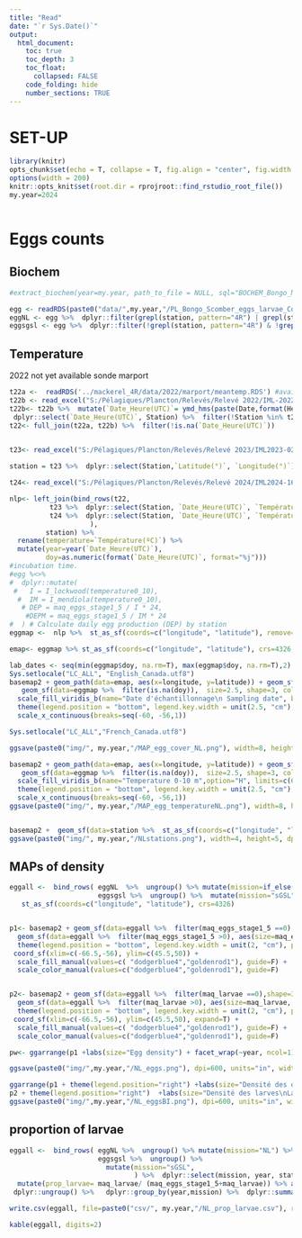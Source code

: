 ```yaml
---
title: "Read"
date: "`r Sys.Date()`"
output:
  html_document:
    toc: true
    toc_depth: 3
    toc_float:
      collapsed: FALSE
    code_folding: hide
    number_sections: TRUE
---
```


# SET-UP

```r
library(knitr)
opts_chunk$set(echo = T, collapse = T, fig.align = "center", fig.width = 9, fig.height = 8, message=F, warning=F)
options(width = 200)
knitr::opts_knit$set(root.dir = rprojroot::find_rstudio_root_file())
my.year=2024

```

```r
```

# Eggs counts

## Biochem

```r
#extract_biochem(year=my.year, path_to_file = NULL, sql="BOCHEM_Bongo_NL.sql")

egg <- readRDS(paste0("data/",my.year,"/PL_Bongo_Scomber_eggs_larvae_Counts_L2_", my.year, ".RDS"))# %>%
eggNL <- egg %>%  dplyr::filter(grepl(station, pattern="4R") | grepl(station, pattern="3P") | grepl(station, pattern="SP")) %>%  dplyr::arrange(year,station)
eggsgsl <- egg %>%  dplyr::filter(!grepl(station, pattern="4R") & !grepl(station, pattern="3P") & !grepl(station, pattern="SP")) %>%  dplyr::arrange(year,station) %>%  filter(year %in% c(eggNL$year, my.year))


```

## Temperature
2022 not yet available sonde marport

```r
t22a <-  readRDS('../mackerel_4R/data/2022/marport/meantemp.RDS') #available temperature
t22b <- read_excel("S:/Pélagiques/Plancton/Relevés/Relevé 2022/IML-2022-043_juillet/Métadonnées_IML-2022-043.xlsx", 2, col_types=c(rep("guess",3), "date", rep("guess",20))) # all stations for dates
t22b<- t22b %>%  mutate(`Date_Heure(UTC)`= ymd_hms(paste(Date,format(Heure, "%H:%M:%S"), sep=" "))) %>% 
 dplyr::select(`Date_Heure(UTC)`, Station) %>%  filter(!Station %in% t22a)
t22<- full_join(t22a, t22b) %>%  filter(!is.na(`Date_Heure(UTC)`))


t23<- read_excel("S:/Pélagiques/Plancton/Relevés/Relevé 2023/IML2023-025_Juillet/IML2023025_Moyenne_SBE37_10m_surface.xlsx",2) %>%  filter(!is.na(Station)) %>%  mutate(`Température(ºC)`=as.numeric(if_else(`Température(ºC)`=="fil", NA, `Température(ºC)`)))
  
station = t23 %>%  dplyr::select(Station,`Latitude(°)`, `Longitude(°)`) %>%  rename(latitude =`Latitude(°)`, longitude=`Longitude(°)`)

t24<- read_excel("S:/Pélagiques/Plancton/Relevés/Relevé 2024/IML2024-16_juillet/CTD/IML2024016_Moyenne_SBE37_10m_surface.xlsx",2) 

nlp<- left_join(bind_rows(t22,
          t23 %>%  dplyr::select(Station, `Date_Heure(UTC)`, `Température(ºC)`),
          t24 %>%  dplyr::select(Station, `Date_Heure(UTC)`, `Température(ºC)`)
                    ),
         station) %>% 
  rename(temperature=`Température(ºC)`) %>% 
  mutate(year=year(`Date_Heure(UTC)`),
         doy=as.numeric(format(`Date_Heure(UTC)`, format="%j")))
#incubation time.
#egg %<>%
#  dplyr::mutate(
 #   I = I_lockwood(temperature0_10),
  #  IM = I_mendiola(temperature0_10),
   # DEP = maq_eggs_stage1_5 / I * 24,
    #DEPM = maq_eggs_stage1_5 / IM * 24
#  ) # Calculate daily egg production (DEP) by station
eggmap <-  nlp %>%  st_as_sf(coords=c("longitude", "latitude"), remove=F, crs=4326) 

emap<- eggmap %>% st_as_sf(coords=c("longitude", "latitude"), crs=4326, remove=F) %>% ungroup() %>% dplyr::arrange(year,`Date_Heure(UTC)`)  %>% mutate(ID=1:nrow(eggmap)) %>%  st_drop_geometry() #%>% st_coordinates() %>% st_linestring() %>%  as.matrix()

lab_dates <- seq(min(eggmap$doy, na.rm=T), max(eggmap$doy, na.rm=T),2)
Sys.setlocale("LC_ALL", "English_Canada.utf8")
basemap2 + geom_path(data=emap, aes(x=longitude, y=latitude)) + geom_sf(data=eggmap %>%  filter(!is.na(doy)), aes(fill= doy), size=2.5, shape=21) + 
   geom_sf(data=eggmap %>%  filter(is.na(doy)),  size=2.5, shape=3, col="red", stroke=1.1) +coord_sf(xlim=c(-60,-55), ylim=c(45.5,50.2)) +
  scale_fill_viridis_b(name="Date d'échantillonnage\n Sampling date", breaks=lab_dates, labels=paste(lab_dates, format(as.Date(lab_dates, origin = paste0(my.year,"-01-01")),'%B-%d'), sep="\n")) +facet_wrap(~year) +
  theme(legend.position = "bottom", legend.key.width = unit(2.5, "cm"), plot.background = element_blank()) +
  scale_x_continuous(breaks=seq(-60, -56,1))

Sys.setlocale("LC_ALL","French_Canada.utf8")

ggsave(paste0("img/", my.year,"/MAP_egg_cover_NL.png"), width=8, height=5, dpi=600, units="in")

basemap2 + geom_path(data=emap, aes(x=longitude, y=latitude)) + geom_sf(data=eggmap %>%  filter(!is.na(doy)), aes(fill= temperature), size=2.5, shape=21) + 
   geom_sf(data=eggmap %>%  filter(is.na(doy)),  size=2.5, shape=3, col="red", stroke=2) +coord_sf(xlim=c(-60,-55), ylim=c(45.5,50.2)) +
  scale_fill_viridis_b(name="Temperature 0-10 m",option="H", limits=c(6, 16), breaks=seq(6,16,1)) +facet_wrap(~year) +
  theme(legend.position = "bottom", legend.key.width = unit(2.5, "cm"), plot.background = element_blank())+
  scale_x_continuous(breaks=seq(-60, -56,1))
ggsave(paste0("img/", my.year,"/MAP_egg_temperatureNL.png"), width=8, height=5, dpi=600, units="in", bg="transparent")


basemap2 +  geom_sf(data=station %>%  st_as_sf(coords=c("longitude", "latitude"), crs=4326), shape=19, size=2) +coord_sf(xlim=c(-60,-55), ylim=c(45.5,50.2)) 
ggsave(paste0("img/", my.year,"/NLstations.png"), width=4, height=5, dpi=600, units="in", bg="transparent")


```

## MAPs of density

```r
eggall <-  bind_rows( eggNL  %>%  ungroup() %>% mutate(mission=if_else(month==6, "sGSL", "NL")) %>%  dplyr::select(mission, year, station, longitude, latitude,maq_eggs_stage1_5,maq_larvae), 
                      eggsgsl %>%  ungroup() %>%  mutate(mission="sGSL") %>%  dplyr::select(mission, year, station, longitude, latitude,maq_eggs_stage1_5,maq_larvae))  %>%  
   st_as_sf(coords=c("longitude", "latitude"), crs=4326) 


p1<- basemap2 + geom_sf(data=eggall %>%  filter(maq_eggs_stage1_5 ==0), shape=3, size=0.5, aes(col=mission)) +
  geom_sf(data=eggall %>%  filter(maq_eggs_stage1_5 >0), aes(size=maq_eggs_stage1_5, fill=mission), shape=21, alpha=0.5) + 
  theme(legend.position = "bottom", legend.key.width = unit(2, "cm"), plot.background = element_blank(), axis.text = element_blank()) +
 coord_sf(xlim=c(-66.5,-56), ylim=c(45.5,50)) +
  scale_fill_manual(values=c( "dodgerblue4","goldenrod1"), guide=F) +
  scale_color_manual(values=c("dodgerblue4","goldenrod1"), guide=F)


p2<- basemap2 + geom_sf(data=eggall %>%  filter(maq_larvae ==0),shape=3, size=0.5, aes(col=mission)) +
  geom_sf(data=eggall %>%  filter(maq_larvae >0), aes(size=maq_larvae, fill=mission), shape=21, alpha=0.5) + 
  theme(legend.position = "bottom", legend.key.width = unit(2, "cm"), plot.background = element_blank(), axis.text = element_blank()) +
 coord_sf(xlim=c(-66.5,-56), ylim=c(45.5,50), expand=T) +
  scale_fill_manual(values=c( "dodgerblue4","goldenrod1"), guide=F) +
  scale_color_manual(values=c("dodgerblue4","goldenrod1"), guide=F)

pw<- ggarrange(p1 +labs(size="Egg density") + facet_wrap(~year, ncol=1), p2 +labs(size="Larvae density") +facet_wrap(~year, ncol=1), ncol=2)

ggsave(paste0("img/",my.year,"/NL_eggs.png"), dpi=600, units="in", width=8, height=6, bg="white")

ggarrange(p1 + theme(legend.position="right") +labs(size="Densité des oeufs\nEgg density")+ facet_wrap(~year, ncol=4),
p2 + theme(legend.position="right")  +labs(size="Densité des larves\nLarvae density")+ facet_wrap(~year, ncol=4), ncol=1)
ggsave(paste0("img/",my.year,"/NL_eggsBI.png"), dpi=600, units="in", width=10, height=4)


```



## proportion of larvae

```r
eggall <-  bind_rows( eggNL %>%  ungroup() %>% mutate(mission="NL") %>%  dplyr::select(mission, year, station, longitude, latitude,maq_eggs_stage1_5,maq_larvae), 
                      eggsgsl %>%  ungroup() %>%  
                        mutate(mission="sGSL",
                               ) %>%  dplyr::select(mission, year, station, longitude, latitude,maq_eggs_stage1_5,maq_larvae))  %>% 
  mutate(prop_larvae= maq_larvae/ (maq_eggs_stage1_5+maq_larvae)) %>% as_tibble() %>% 
 dplyr::ungroup() %>%   dplyr::group_by(year,mission) %>%  dplyr::summarize(prop_larvae=mean(prop_larvae, na.rm=T)) %>%  filter(year > 2021) %>%  pivot_wider(names_from="mission", values_from="prop_larvae")

write.csv(eggall, file=paste0("csv/", my.year,"/NL_prop_larvae.csv"), row.names=F)

kable(eggall, digits=2)


```
